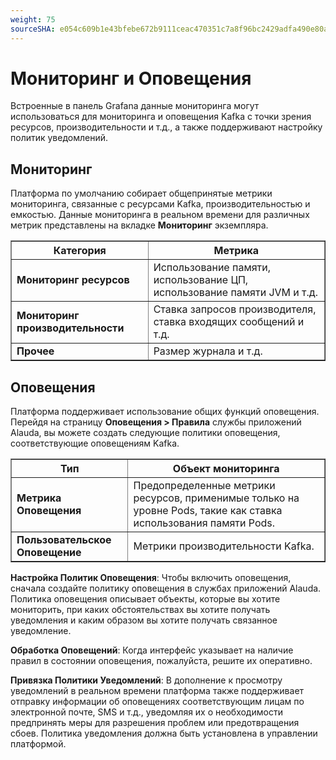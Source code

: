 ```yaml
---
weight: 75
sourceSHA: e054c609b1e43bfebe672b9111ceac470351c7a8f96bc2429adfa490e80ae0ad
---
```


# Мониторинг и Оповещения

Встроенные в панель Grafana данные мониторинга могут использоваться для мониторинга и оповещения Kafka с точки зрения ресурсов, производительности и т.д., а также поддерживают настройку политик уведомлений.

## Мониторинг

Платформа по умолчанию собирает общепринятые метрики мониторинга, связанные с ресурсами Kafka, производительностью и емкостью. Данные мониторинга в реальном времени для различных метрик представлены на вкладке **Мониторинг** экземпляра.

<table border="">
  <tr>
    <th style={{width: '100px'}}>Категория</th>
    <th>Метрика</th>
  </tr>

  <tr>
    <td><b>Мониторинг ресурсов</b></td>
    <td>Использование памяти, использование ЦП, использование памяти JVM и т.д.</td>
  </tr>

  <tr>
    <td><b>Мониторинг производительности</b></td>
    <td>Ставка запросов производителя, ставка входящих сообщений и т.д.</td>
  </tr>

  <tr>
    <td><b>Прочее</b></td>
    <td>Размер журнала и т.д.</td>
  </tr>
</table>

## Оповещения

Платформа поддерживает использование общих функций оповещения. Перейдя на страницу **Оповещения > Правила** службы приложений Alauda, вы можете создать следующие политики оповещения, соответствующие оповещениям Kafka.

<table border="">
  <tr>
    <th style={{width: '120px'}}>Тип</th>
    <th>Объект мониторинга</th>
  </tr>

  <tr>
    <td><b>Метрика Оповещения</b></td>
    <td>Предопределенные метрики ресурсов, применимые только на уровне Pods, такие как ставка использования памяти Pods.</td>
  </tr>

  <tr>
    <td><b>Пользовательское Оповещение</b></td>
    <td>Метрики производительности Kafka.</td>
  </tr>
</table>

**Настройка Политик Оповещения**: Чтобы включить оповещения, сначала создайте политику оповещения в службах приложений Alauda. Политика оповещения описывает объекты, которые вы хотите мониторить, при каких обстоятельствах вы хотите получать уведомления и каким образом вы хотите получать связанное уведомление.

**Обработка Оповещений**: Когда интерфейс указывает на наличие правил в состоянии оповещения, пожалуйста, решите их оперативно.

**Привязка Политики Уведомлений**: В дополнение к просмотру уведомлений в реальном времени платформа также поддерживает отправку информации об оповещениях соответствующим лицам по электронной почте, SMS и т.д., уведомляя их о необходимости предпринять меры для разрешения проблем или предотвращения сбоев. Политика уведомления должна быть установлена в управлении платформой.

